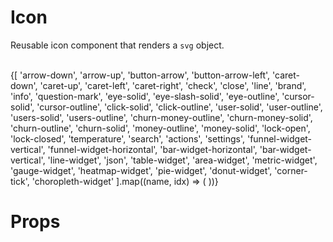 

<Meta title="Components|Icons" component={Icon} />

# Icon
Reusable icon component that renders a `svg` object.

<br />
<IconGallery>
  {[
    'arrow-down',
    'arrow-up',
    'button-arrow',
    'button-arrow-left',
    'caret-down',
    'caret-up',
    'caret-left',
    'caret-right',
    'check',
    'close',
    'line',
    'brand',
    'info',
    'question-mark',
    'eye-solid',
    'eye-slash-solid',
    'eye-outline',
    'cursor-solid',
    'cursor-outline',
    'click-solid',
    'click-outline',
    'user-solid',
    'user-outline',
    'users-solid',
    'users-outline',
    'churn-money-outline',
    'churn-money-solid',
    'churn-outline',
    'churn-solid',
    'money-outline',
    'money-solid',
    'lock-open',
    'lock-closed',
    'temperature',
    'search',
    'actions',
    'settings',
    'funnel-widget-vertical',
    'funnel-widget-horizontal',
    'bar-widget-horizontal',
    'bar-widget-vertical',
    'line-widget',
    'json',
    'table-widget',
    'area-widget',
    'metric-widget',
    'gauge-widget',
    'heatmap-widget',
    'pie-widget',
    'donut-widget',
    'corner-tick',
    'choropleth-widget'
  ].map((name, idx) => (
    <IconItem
      key={idx}
      name={name}>
        <Icon height={30} width={30} fill={colors.blue['500']} type={name} />
    </IconItem>
  ))}
</IconGallery>

# Props

<Props of={Icon} />

